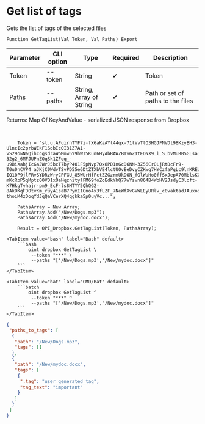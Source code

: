 ﻿---
sidebar_position: 1
description: Get list of tags and other functions to work with Dropbox in the Open Integration Package, a free open-source integration library for 1C:Enterprise 8, OneScript and CLI
keywords: [1C, 1С, 1С:Enterprise, 1С:Enterprise 8.3, API, Integration, Services, Exchange, OneScript, CLI, Dropbox]
---


# Get list of tags
 Gets the list of tags of the selected files



`Function GetTagList(Val Token, Val Paths) Export`

  | Parameter | CLI option | Type | Required | Description |
  |-|-|-|-|-|
  | Token | --token | String | &#x2714; | Token |
  | Paths | --paths | String, Array of String | &#x2714; | Path or set of paths to the files |

  
  Returns:  Map Of KeyAndValue - serialized JSON response from Dropbox

<br/>




```bsl title="1C:Enterprise/OneScript code example"
    Token = "sl.u.AFuirnTYF7i-fX6aKaAYl44qx-71lVvTtO3HGJFNVDl98KzyBH3-UlncIc2prbWEkF1SobIcQI31Z7A1-vS29owNaQihccgsdraWoMnw5Y9hWI5Kun6HyAbBAWZBIv6Z1tEDNX9_l_S_bvMuRBSGLsaIBXcnwuk5mAyyPrGxcl5Kndmf4hkZwFK8raQ-32g2_6MFJUPnZOqSk1ZFqq_-u9BiXahjIcGaJWrJ5bcT7byP4O1F5pNvp7Ox8PD1nGcD6NN-3Z56CrQLjRtDcFr9-T0u0hCVP4_aJKjC0WdvTSvPD55e6DtZTXbVE4lctUOvEeDvyCZKwg7HYCzfaPgLc9lnKREUQU-IQ10P9jlFRvSYDRzWryCPFGU_85WUrHfFctZZGzrmUkDON_fGlWuHo0ffSxJepA70MblsKCUMEJgAJ2IqvCKVeiJ2_XHUVCUBqYuEe1qQjmdcdukoB01xinXsROV2xeyyql4yvsQsMPb85RQo5B0TJM69CoGIVtyQVEBnk-mKcRbP5qMptz00VD1xOaHqznitylFM69foZoEdkYhQ77wYsvn864B4WbHV2JsdyC3loft-K7HkgTyhajr-pm9_EcF-ls8MTYY5QhQG2-8AkOKqFDOtvKm_ruyA1saB7PymIIGno4x3fLZF_7NeWfXvGVWLEyURlv_c0vaktadJAuxodMiCuOP-thoiM4zDoqYdJqQaVCerXQ4qgkka5p0uyVc...";

    PathsArray = New Array;
    PathsArray.Add("/New/Dogs.mp3");
    PathsArray.Add("/New/mydoc.docx");

    Result = OPI_Dropbox.GetTagList(Token, PathsArray);
```
 

 <Tabs>
  
    <TabItem value="bash" label="Bash" default>
        ```bash
            oint dropbox GetTagList \
             --token "***" \
             --paths "['/New/Dogs.mp3','/New/mydoc.docx']"
        ```
    </TabItem>
  
    <TabItem value="bat" label="CMD/Bat" default>
        ```batch
            oint dropbox GetTagList ^
             --token "***" ^
             --paths "['/New/Dogs.mp3','/New/mydoc.docx']"
        ```
    </TabItem>
</Tabs>


```json title="Result"
{
 "paths_to_tags": [
  {
   "path": "/New/Dogs.mp3",
   "tags": []
  },
  {
   "path": "/New/mydoc.docx",
   "tags": [
    {
     ".tag": "user_generated_tag",
     "tag_text": "important"
    }
   ]
  }
 ]
}
```
